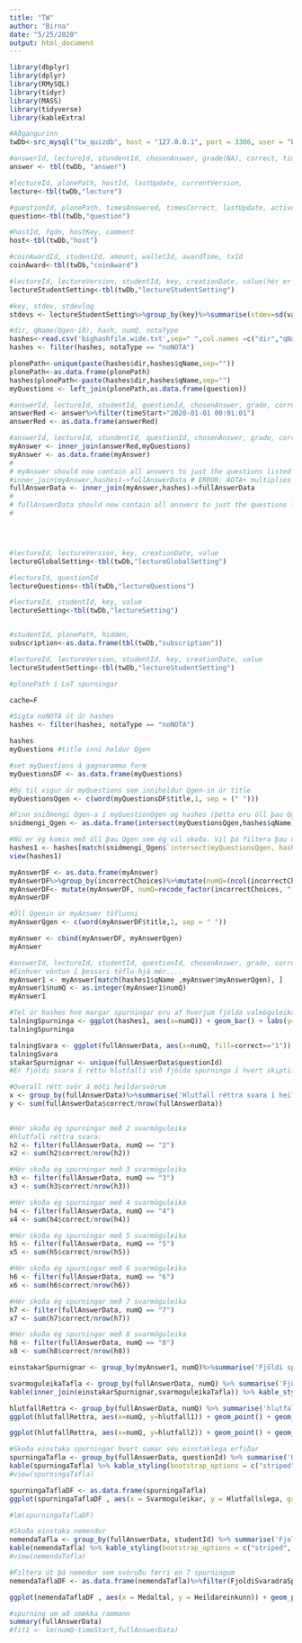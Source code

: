 ```yaml
---
title: "TW"
author: "Birna"
date: "5/25/2020"
output: html_document
---
```

```r

library(dbplyr)
library(dplyr)
library(RMySQL)
library(tidyr)
library(MASS)
library(tidyverse)
library(kableExtra)


```

```r
#Aðgangurinn
twDb<-src_mysql("tw_quizdb", host = "127.0.0.1", port = 3306, user = "bbg16", password = "ATldnqd6eohr")

#answerId, lectureId, stundentId, chosenAnswer, grade(NA), correct, timeStart, timeEnd, practice, coinsAwarded
answer <- tbl(twDb, "answer")

#lectureId, plonePath, hostId, lastUpdate, currentVersion, 
lecture<-tbl(twDb,"lecture")

#questionId, plonePath, timesAnswered, timesCorrect, lastUpdate, active, qnType, qnType, correctChoices, incorrectChoices, qnType, correctChoices, incorrectChoices, title
question<-tbl(twDb,"question")

#hostId, fqdn, hostKey, comment
host<-tbl(twDb,"host")

#coinAwardId, studentId, amount, walletId, awardTime, txId
coinAward<-tbl(twDb,"coinAward")

#lectureId, lectureVersion, studentId, key, creationDate, value(hér er value eitthvað flippuð tala)
lectureStudentSetting<-tbl(twDb,"lectureStudentSetting")

#key, stdev, stdevlog
stdevs <- lectureStudentSetting%>%group_by(key)%>%summarise(stdev=sd(value,na.rm=T),stdevlog=sd(log2(value),na.rm=T))

#dir, qName(Qgen-ið), hash, numQ, notaType
hashes<-read.csv('bighashfile.wide.txt',sep=" ",col.names =c("dir","qName","hash","hash2","hash3","numQ","notaType"),na.strings = ".")
hashes <- filter(hashes, notaType == "noNOTA")

plonePath<-unique(paste(hashes$dir,hashes$qName,sep=""))
plonePath<-as.data.frame(plonePath)
hashes$plonePath<-paste(hashes$dir,hashes$qName,sep="")
myQuestions <- left_join(plonePath,as.data.frame(question))

#answerId, lectureId, studentId, questionId, chosenAnswer, grade, correct, timeStart, timeEnd, practice, coinsAwarded, lectureVersion
answerRed <- answer%>%filter(timeStart>"2020-01-01 00:01:01")
answerRed <- as.data.frame(answerRed)

#answerId, lectureId, stundentId, questionId, chosenAnswer, grade, correct, timeStart, timeEnd, practice, coinsAwarded, lectureVersion, plonePath, timesAnswered, timesCorrect, lastUpdate, active, qnType, correctChoices, incorrectChoices, title(inniheldurQgen)
myAnswer <- inner_join(answerRed,myQuestions)
myAnswer <- as.data.frame(myAnswer)
#
# myAnswer should now contain all answers to just the questions listed in the hash file
#inner_join(myAnswer,hashes)->fullAnswerData # ERROR: AOTA+ multiplies the dimension!!!
fullAnswerData <- inner_join(myAnswer,hashes)->fullAnswerData
#
# fullAnswerData should now contain all answers to just the questions listed in the hash file, plus additional info
#




#lectureId, lectureVersion, key, creationDate, value
lectureGlobalSetting<-tbl(twDb,"lectureGlobalSetting")

#lectureId, questionId
lectureQuestions<-tbl(twDb,"lectureQuestions")

#lectureId, studentId, key, value
lectureSetting<-tbl(twDb,"lectureSetting")


#studentId, plonePath, hidden, 
subscription<-as.data.frame(tbl(twDb,"subscription"))

#lectureId, lectureVersion, studentId, key, creationDate, value
lectureStudentSetting<-tbl(twDb,"lectureStudentSetting")

#plonePath í LoT spurningar

```

```r
cache=F

#Sigta noNOTA út úr hashes
hashes <- filter(hashes, notaType == "noNOTA")

hashes
myQuestions #title inni heldur Qgen

#set myQuestions á gagnaramma form
myQuestionsDF <- as.data.frame(myQuestions)

#Bý til vigur úr myQuestions sem inniheldur Qgen-in úr title
myQuestionsQgen <- c(word(myQuestionsDF$title,1, sep = (" ")))

#Finn sniðmengi Qgen-a í myQuestionQgen og hashes (þetta eru öll þau Qgen sem ég á að skoða)
snidmengi_Qgen <- as.data.frame(intersect(myQuestionsQgen,hashes$qName))

#Nú er ég komin með öll þau Qgen sem ég vil skoða. Vil þá filtera þau út úr hashes
hashes1 <- hashes[match(snidmengi_Qgen$`intersect(myQuestionsQgen, hashes$qName)`,hashes$qName), ]
view(hashes1)

myAnswerDF <- as.data.frame(myAnswer)
myAnswerDF%>%group_by(incorrectChoices)%>%mutate(numQ=(ncol(incorrectChoices)))
myAnswerDF<- mutate(myAnswerDF, numQ=recode_factor(incorrectChoices, "[1]"="2", "[1, 2]"="3","[1, 2, 3]"="4", "[1, 2, 3, 4]"="5", "[1, 2, 3, 4, 5]"="6", "[1, 2, 3, 4, 5, 6]"="7", "[1, 2, 3, 4, 5, 6, 7]"="8") )
myAnswerDF

#Öll Qgenin úr myAnswer töflunni
myAnswerQgen <- c(word(myAnswerDF$title,1, sep = " "))

myAnswer <- cbind(myAnswerDF, myAnswerQgen)
myAnswer

#answerId, lectureId, studentId, questionId, chosenAnswer, grade, correct, timeStart, timeEnd, practice
#Einhver vöntun í þessari töflu hjá mér.... 
myAnswer1 <- myAnswer[match(hashes1$qName ,myAnswer$myAnswerQgen), ]
myAnswer1$numQ <- as.integer(myAnswer1$numQ)
myAnswer1


```

```r
#Tel úr hashes hve margar spurningar eru af hverjum fjölda valmöguleika
talningSpurninga <- ggplot(hashes1, aes(x=numQ)) + geom_bar() + labs(y="Fjöldi spurninga", x="Fjöldi svarmögueleika")
talningSpurninga
```
```r
talningSvara <- ggplot(fullAnswerData, aes(x=numQ, fill=correct=="1")) + geom_bar() + labs(y="Fjöldi svara", x="Fjöldi svarmögueleika", fill="Correct/Incorrect")
talningSvara
stakarSpurnignar <- unique(fullAnswerData$questionId)
#Er fjöldi svara í réttu hlutfalli við fjölda spurninga í hvert skipti? 

#Overall rétt svör á móti heildarsvörum 
x <- group_by(fullAnswerData)%>%summarise('Hlutfall réttra svara í heildina' = (sum(fullAnswerData$correct)/n()))
y <- sum(fullAnswerData$correct/nrow(fullAnswerData))                         
                                        
```


```r
#Hér skoða ég spurningar með 2 svarmöguleika
#hlutfall réttra svara: 
h2 <- filter(fullAnswerData, numQ == "2")
x2 <- sum(h2$correct/nrow(h2)) 
```

```r
#Hér skoða ég spurningar með 3 svarmöguleika
h3 <- filter(fullAnswerData, numQ == "3")
x3 <- sum(h3$correct/nrow(h3))
```

```r
#Hér skoða ég spurningar með 4 svarmöguleika
h4 <- filter(fullAnswerData, numQ == "4")
x4 <- sum(h4$correct/nrow(h4))
```

```r
#Hér skoða ég spurningar með 5 svarmöguleika
h5 <- filter(fullAnswerData, numQ == "5")
x5 <- sum(h5$correct/nrow(h5))
```

```r
#Hér skoða ég spurningar með 6 svarmöguleika
h6 <- filter(fullAnswerData, numQ == "6")
x6 <- sum(h6$correct/nrow(h6))
```
```r
#Hér skoða ég spurningar með 7 svarmöguleika
h7 <- filter(fullAnswerData, numQ == "7")
x7 <- sum(h7$correct/nrow(h7))
```
```r
#Hér skoða ég spurningar með 8 svarmöguleika
h8 <- filter(fullAnswerData, numQ == "8")
x8 <- sum(h8$correct/nrow(h8))
```
```r
einstakarSpurnignar <- group_by(myAnswer1, numQ)%>%summarise('Fjöldi spurninga(engin eins)'=n())

svarmoguleikaTafla <- group_by(fullAnswerData, numQ) %>% summarise('Fjöldi svara'=n(), 'Fjöldi réttra svara'=sum(correct), 'Hlutfall réttra svara'=sum(correct)/n(), 'Rétt svör á móti réttum overall'=sum(correct)/n()/y)
kable(inner_join(einstakarSpurnignar,svarmoguleikaTafla)) %>% kable_styling(bootstrap_options = c("striped", "hover"))

```
```r
hlutfallRettra <- group_by(fullAnswerData, numQ) %>% summarise('hlutfall1'=sum(correct)/n(), 'hlutfall2'=sum(correct)/n()/y)
ggplot(hlutfallRettra, aes(x=numQ, y=hlutfall1)) + geom_point() + geom_smooth(method = 'lm', color="cyan") + labs(x="Fjöldi svarmöguleika", y="Hlutfall réttra svara")
```
```r
ggplot(hlutfallRettra, aes(x=numQ, y=hlutfall2)) + geom_point() + geom_smooth(method = 'lm', color="cyan") + labs(x="Fjöldi svarmöguleika", y="Rétt svör á móti réttum overall")
```
```r
#Skoða einstaka spurningar hvort sumar séu einstaklega erfiðar
spurningaTafla <- group_by(fullAnswerData, questionId) %>% summarise('Hve oft svarað'=unique(timesAnswered), 'Hve oft rétt'=unique(timesCorrect),'Hlutfallslega'=unique(timesCorrect)/unique(timesAnswered), 'Svarmoguleikar'=unique(numQ))
kable(spurningaTafla) %>% kable_styling(bootstrap_options = c("striped", "hover"))
#view(spurningaTafla)

spurningaTaflaDF <- as.data.frame(spurningaTafla)
ggplot(spurningaTaflaDF , aes(x = Svarmoguleikar, y = Hlutfallslega, group=Svarmoguleikar)) + geom_boxplot() +labs(x = "Meðal fjöldi svarmöguleika", y = "Heildareinkunn") + labs(title = "Samband fjölda svarmöguleika og einkunna") + geom_smooth(method = 'lm', color="cyan", aes(group=1))

#lm(spurningaTaflaDF)
```

```r
#Skoða einstaka nemendur 
nemendaTafla <- group_by(fullAnswerData, studentId) %>% summarise('FjoldiSvaradraSpurninga'=n(), 'Hve oft rétt'=sum(correct), 'Heildareinkunn'=sum(correct)/n(), 'Heildarfjöldi svarmöguleika'= sum(numQ), 'Medaltal'=sum(numQ)/n())
kable(nemendaTafla) %>% kable_styling(bootstrap_options = c("striped", "hover"))
#view(nemendaTafla)

#Filtera út þá nemedur sem svöruðu færri en 7 spurningum 
nemendaTaflaDF <- as.data.frame(nemendaTafla)%>%filter(FjoldiSvaradraSpurninga > 6)

ggplot(nemendaTaflaDF , aes(x = Medaltal, y = Heildareinkunn)) + geom_point() +labs(x = "Meðal fjöldi svarmöguleika", y = "Heildareinkunn") + labs(title = "Samband fjölda svarmöguleika og einkunna") + geom_smooth(method = 'lm', color="cyan")

```
```r
#spurning um að smækka rammann
summary(fullAnswerData)
#fit1 <- lm(numQ~timeStart,fullAnswerData)
```



